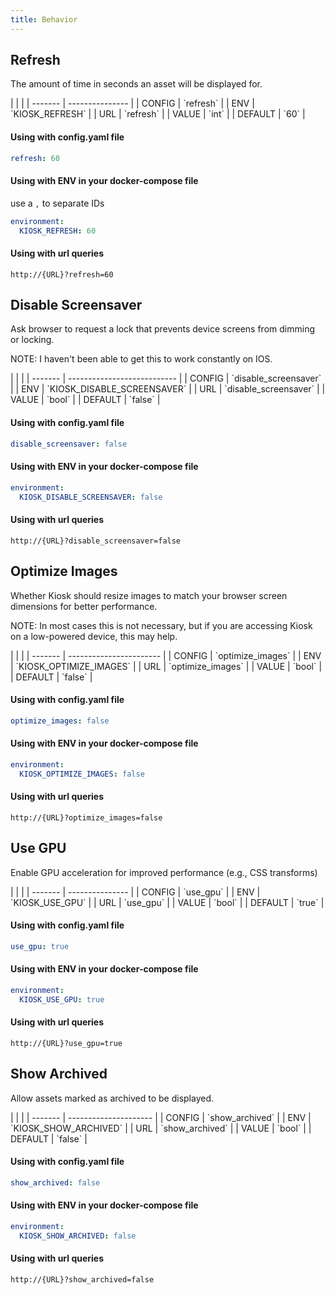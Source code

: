 ```yaml
---
title: Behavior
---
```



## Refresh

The amount of time in seconds an asset will be displayed for.

<Card title="Settings" icon="setting">
|         |                 |
| ------- | --------------- |
| CONFIG  | `refresh`       |
| ENV     | `KIOSK_REFRESH` |
| URL     | `refresh`       |
| VALUE   | `int`           |
| DEFAULT | `60`            |

#### Using with config.yaml file

```yaml
refresh: 60
```

#### Using with ENV in your docker-compose file

 use a `,` to separate IDs

```yaml
environment:
  KIOSK_REFRESH: 60
```

#### Using with url queries

```http
http://{URL}?refresh=60
```
</Card>


## Disable Screensaver

Ask browser to request a lock that prevents device screens from dimming or locking.

NOTE: I haven't been able to get this to work constantly on IOS.

<Card title="Settings" icon="setting">
|         |                             |
| ------- | --------------------------- |
| CONFIG  | `disable_screensaver`       |
| ENV     | `KIOSK_DISABLE_SCREENSAVER` |
| URL     | `disable_screensaver`       |
| VALUE   | `bool`                      |
| DEFAULT | `false`                     |

#### Using with config.yaml file

```yaml
disable_screensaver: false
```

#### Using with ENV in your docker-compose file

```yaml
environment:
  KIOSK_DISABLE_SCREENSAVER: false
```

#### Using with url queries

```http
http://{URL}?disable_screensaver=false
```
</Card>


## Optimize Images

Whether Kiosk should resize images to match your browser screen dimensions for better performance.

NOTE: In most cases this is not necessary, but if you are accessing Kiosk on a low-powered device, this may help.

<Card title="Settings" icon="setting">
|         |                         |
| ------- | ----------------------- |
| CONFIG  | `optimize_images`       |
| ENV     | `KIOSK_OPTIMIZE_IMAGES` |
| URL     | `optimize_images`       |
| VALUE   | `bool`                  |
| DEFAULT | `false`                 |

#### Using with config.yaml file

```yaml
optimize_images: false
```

#### Using with ENV in your docker-compose file

```yaml
environment:
  KIOSK_OPTIMIZE_IMAGES: false
```

#### Using with url queries

```http
http://{URL}?optimize_images=false
```
</Card>


## Use GPU

Enable GPU acceleration for improved performance (e.g., CSS transforms)

<Card title="Settings" icon="setting">
|         |                 |
| ------- | --------------- |
| CONFIG  | `use_gpu`       |
| ENV     | `KIOSK_USE_GPU` |
| URL     | `use_gpu`       |
| VALUE   | `bool`          |
| DEFAULT | `true`          |

#### Using with config.yaml file

```yaml
use_gpu: true
```

#### Using with ENV in your docker-compose file

```yaml
environment:
  KIOSK_USE_GPU: true
```

#### Using with url queries

```http
http://{URL}?use_gpu=true
```
</Card>


## Show Archived

Allow assets marked as archived to be displayed.

<Card title="Settings" icon="setting">
|         |                       |
| ------- | --------------------- |
| CONFIG  | `show_archived`       |
| ENV     | `KIOSK_SHOW_ARCHIVED` |
| URL     | `show_archived`       |
| VALUE   | `bool`                |
| DEFAULT | `false`               |

#### Using with config.yaml file

```yaml
show_archived: false
```

#### Using with ENV in your docker-compose file

```yaml
environment:
  KIOSK_SHOW_ARCHIVED: false
```

#### Using with url queries

```http
http://{URL}?show_archived=false
```
</Card>
